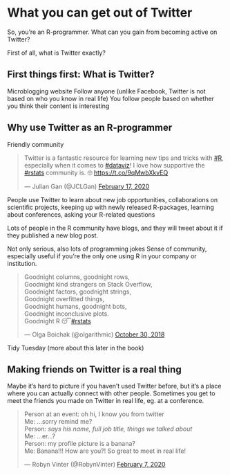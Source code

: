 # What you can get out of Twitter

So, you're an R-programmer. What can you gain from becoming active on Twitter?

First of all, what is Twitter exactly?

## First things first: What is Twitter?

Microblogging website
Follow anyone (unlike Facebook, Twitter is not based on who you know in real life) You follow people based on whether you think their content is interesting

## Why use Twitter as an R-programmer
Friendly community

<blockquote class="twitter-tweet"><p lang="en" dir="ltr">Twitter is a fantastic resource for learning new tips and tricks with <a href="https://twitter.com/hashtag/R?src=hash&amp;ref_src=twsrc%5Etfw">#R</a>, especially when it comes to <a href="https://twitter.com/hashtag/dataviz?src=hash&amp;ref_src=twsrc%5Etfw">#dataviz</a>! I love how supportive the <a href="https://twitter.com/hashtag/rstats?src=hash&amp;ref_src=twsrc%5Etfw">#rstats</a> community is. 🤓 <a href="https://t.co/9qMwbXkvEQ">https://t.co/9qMwbXkvEQ</a></p>&mdash; Julian Gan (@JCLGan) <a href="https://twitter.com/JCLGan/status/1229486581620367361?ref_src=twsrc%5Etfw">February 17, 2020</a></blockquote> <script async src="https://platform.twitter.com/widgets.js" charset="utf-8"></script>

People use Twitter to learn about new job opportunities,
collaborations on scientific projects, keeping up with newly released R-packages, learning about conferences, asking your R-related questions

Lots of people in the R community have blogs, and they will tweet about it if they published a new blog post. 

Not only serious, also lots of programming jokes
Sense of community, especially useful if you're the only one using R in your company or institution. 

<blockquote class="twitter-tweet"><p lang="en" dir="ltr">Goodnight columns, goodnight rows,<br>Goodnight kind strangers on Stack Overflow,<br>Goodnight factors, goodnight strings,<br>Goodnight overfitted things,<br>Goodnight humans, goodnight bots,<br>Goodnight inconclusive plots.<br>Goodnight R 😴<a href="https://twitter.com/hashtag/rstats?src=hash&amp;ref_src=twsrc%5Etfw">#rstats</a></p>&mdash; Olga Boichak (@olgarithmic) <a href="https://twitter.com/olgarithmic/status/1057093358374604800?ref_src=twsrc%5Etfw">October 30, 2018</a></blockquote> <script async src="https://platform.twitter.com/widgets.js" charset="utf-8"></script> 

Tidy Tuesday (more about this later in the book)

## Making friends on Twitter is a real thing

Maybe it's hard to picture if you haven't used Twitter before, but it's a place where you can actually connect with other people. Sometimes you get to meet the friends you made on Twitter in real life, eg. at a conference. 

<blockquote class="twitter-tweet"><p lang="en" dir="ltr">Person at an event: oh hi, I know you from twitter<br>Me: ...sorry remind me?<br>Person: *says his name, full job title, things we talked about*<br>Me: ...er...?<br>Person: my profile picture is a banana?<br>Me: Banana!!! How are you?! So great to meet in real life!</p>&mdash; Robyn Vinter (@RobynVinter) <a href="https://twitter.com/RobynVinter/status/1225839669201469445?ref_src=twsrc%5Etfw">February 7, 2020</a></blockquote> <script async src="https://platform.twitter.com/widgets.js" charset="utf-8"></script> 
